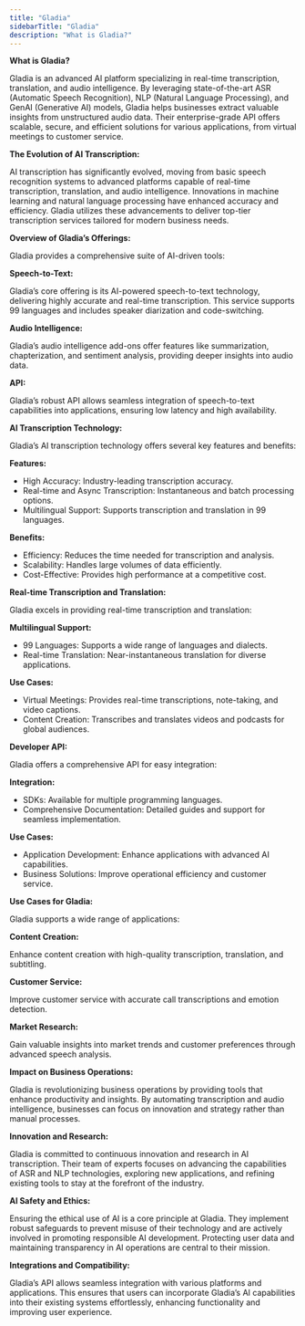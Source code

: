 ```yaml
---
title: "Gladia"
sidebarTitle: "Gladia"
description: "What is Gladia?"
---
```


**What is Gladia?**

Gladia is an advanced AI platform specializing in real-time transcription, translation, and audio intelligence. By leveraging state-of-the-art ASR (Automatic Speech Recognition), NLP (Natural Language Processing), and GenAI (Generative AI) models, Gladia helps businesses extract valuable insights from unstructured audio data. Their enterprise-grade API offers scalable, secure, and efficient solutions for various applications, from virtual meetings to customer service.


**The Evolution of AI Transcription:**

AI transcription has significantly evolved, moving from basic speech recognition systems to advanced platforms capable of real-time transcription, translation, and audio intelligence. Innovations in machine learning and natural language processing have enhanced accuracy and efficiency. Gladia utilizes these advancements to deliver top-tier transcription services tailored for modern business needs.

**Overview of Gladia’s Offerings:**

Gladia provides a comprehensive suite of AI-driven tools:


**Speech-to-Text:**

Gladia’s core offering is its AI-powered speech-to-text technology, delivering highly accurate and real-time transcription. This service supports 99 languages and includes speaker diarization and code-switching.

**Audio Intelligence:**

Gladia’s audio intelligence add-ons offer features like summarization, chapterization, and sentiment analysis, providing deeper insights into audio data.

**API:**

Gladia’s robust API allows seamless integration of speech-to-text capabilities into applications, ensuring low latency and high availability.

**AI Transcription Technology:**

Gladia’s AI transcription technology offers several key features and benefits:

**Features:**

- High Accuracy: Industry-leading transcription accuracy.
- Real-time and Async Transcription: Instantaneous and batch processing options.
- Multilingual Support: Supports transcription and translation in 99 languages.

**Benefits:**

- Efficiency: Reduces the time needed for transcription and analysis.
- Scalability: Handles large volumes of data efficiently.
- Cost-Effective: Provides high performance at a competitive cost.

**Real-time Transcription and Translation:**

Gladia excels in providing real-time transcription and translation:


**Multilingual Support:**

- 99 Languages: Supports a wide range of languages and dialects.
- Real-time Translation: Near-instantaneous translation for diverse applications.

**Use Cases:**

- Virtual Meetings: Provides real-time transcriptions, note-taking, and video captions.
- Content Creation: Transcribes and translates videos and podcasts for global audiences.

**Developer API:**

Gladia offers a comprehensive API for easy integration:

**Integration:**

- SDKs: Available for multiple programming languages.
- Comprehensive Documentation: Detailed guides and support for seamless implementation.

**Use Cases:**

- Application Development: Enhance applications with advanced AI capabilities.
- Business Solutions: Improve operational efficiency and customer service.

**Use Cases for Gladia:**

Gladia supports a wide range of applications:

**Content Creation:**

Enhance content creation with high-quality transcription, translation, and subtitling.


**Customer Service:**

Improve customer service with accurate call transcriptions and emotion detection.

**Market Research:**

Gain valuable insights into market trends and customer preferences through advanced speech analysis.

**Impact on Business Operations:**

Gladia is revolutionizing business operations by providing tools that enhance productivity and insights. By automating transcription and audio intelligence, businesses can focus on innovation and strategy rather than manual processes.

**Innovation and Research:**

Gladia is committed to continuous innovation and research in AI transcription. Their team of experts focuses on advancing the capabilities of ASR and NLP technologies, exploring new applications, and refining existing tools to stay at the forefront of the industry.

**AI Safety and Ethics:**

Ensuring the ethical use of AI is a core principle at Gladia. They implement robust safeguards to prevent misuse of their technology and are actively involved in promoting responsible AI development. Protecting user data and maintaining transparency in AI operations are central to their mission.

**Integrations and Compatibility:**

Gladia’s API allows seamless integration with various platforms and applications. This ensures that users can incorporate Gladia’s AI capabilities into their existing systems effortlessly, enhancing functionality and improving user experience.